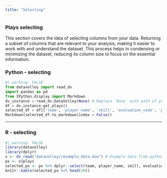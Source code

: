 ```yaml
---
title: "Selecting"
---
```


### Plays selecting

This section covers the idea of selecting columns from your data. Returning a subset of columns that are relevant to your analysis, making it easier to work with and understand the dataset. This process helps in condensing or minimizing the dataset, reducing its column size to focus on the essential information.

### Python - selecting

```python
#| warning: FALSE
from datavolley import read_dv
import pandas as pd
from IPython.display import Markdown
dv_instance = read_dv.DataVolley(None) # Replace `None` with path of your dvw file 
df = dv_instance.get_plays()
selected_df = df[['team', 'player_name', 'skill', 'evaluation_code', 'point_won_by']].head(20)
Markdown(selected_df.to_markdown(index = False))
```

------------------------------------------------------------------------

### R - selecting

```r
#| warning: FALSE
library(datavolley)
library(dplyr)
x <- dv_read("datavolley//example_data.dvw") # Example data from python
px <- x$plays
selected_px <- px %>% dplyr::select(team, player_name, skill, evaluation_code, point_won_by)
knitr::kable(selected_px %>% head(20))
```